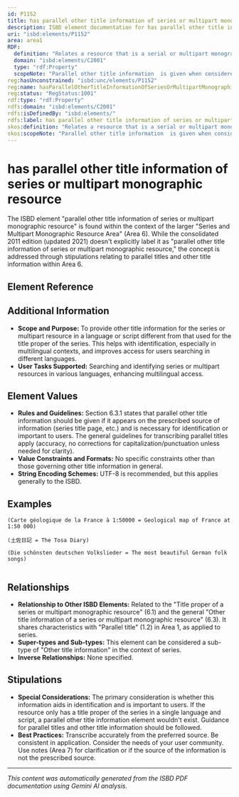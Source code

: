 ```yaml
---
id: P1152
title: has parallel other title information of series or multipart monographic resource
description: ISBD element documentation for has parallel other title information of series or multipart monographic resource
uri: "isbd:elements/P1152"
area: area1
RDF:
  definition: "Relates a resource that is a serial or multipart monographic resource to a word or phrase, or a group of characters, appearing in conjunction with, and subordinate to, the title proper of the resource presented on the preferred source of information for the resource as an equivalent in another language or script."
  domain: "isbd:elements/C2001"
  type: "rdf:Property"
  scopeNote: "Parallel other title information  is given when considered important to users of the catalogue."
reg:hasUnconstrained: "isbd:unc/elements/P1152"
reg:name: hasParallelOtherTitleInformationOfSeriesOrMultipartMonographicResource
reg:status: "RegStatus:1001"
rdf:type: "rdf:Property"
rdfs:domain: "isbd:elements/C2001"
rdfs:isDefinedBy: "isbd:elements/"
rdfs:label: has parallel other title information of series or multipart monographic resource
skos:definition: "Relates a resource that is a serial or multipart monographic resource to a word or phrase, or a group of characters, appearing in conjunction with, and subordinate to, the title proper of the resource presented on the preferred source of information for the resource as an equivalent in another language or script."
skos:scopeNote: "Parallel other title information  is given when considered important to users of the catalogue."
---
```

# has parallel other title information of series or multipart monographic resource

The ISBD element "parallel other title information of series or multipart monographic resource" is found within the context of the larger "Series and Multipart Monographic Resource Area" (Area 6).  While the consolidated 2011 edition (updated 2021) doesn't explicitly label it as "parallel other title information of series or multipart monographic resource," the concept is addressed through stipulations relating to parallel titles and other title information within Area 6.

## Element Reference


<ElementReference frontMatter={frontMatter} />

## Additional Information

- **Scope and Purpose:** To provide other title information for the series or multipart resource in a language or script different from that used for the title proper of the series. This helps with identification, especially in multilingual contexts, and improves access for users searching in different languages.
- **User Tasks Supported:** Searching and identifying series or multipart resources in various languages, enhancing multilingual access.

## Element Values

- **Rules and Guidelines:** Section 6.3.1 states that parallel other title information should be given if it appears on the prescribed source of information (series title page, etc.) and is necessary for identification or important to users.  The general guidelines for transcribing parallel titles apply (accuracy, no corrections for capitalization/punctuation unless needed for clarity).
- **Value Constraints and Formats:** No specific constraints other than those governing other title information in general.
- **String Encoding Schemes:**  UTF-8 is recommended, but this applies generally to the ISBD.

## Examples

```
(Carte géologique de la France à 1:50000 = Geological map of France at 1:50 000)
```

```
(土佐日記 = The Tosa Diary)
```
```
(Die schönsten deutschen Volkslieder = The most beautiful German folk songs)


```

## Relationships

- **Relationship to Other ISBD Elements:** Related to the "Title proper of a series or multipart monographic resource" (6.1) and the general "Other title information of a series or multipart monographic resource" (6.3).  It shares characteristics with "Parallel title" (1.2) in Area 1, as applied to series.
- **Super-types and Sub-types:** This element can be considered a sub-type of "Other title information" in the context of series.
- **Inverse Relationships:** None specified.


## Stipulations

- **Special Considerations:** The primary consideration is whether this information aids in identification and is important to users. If the resource only has a title proper of the series in a single language and script, a parallel other title information element wouldn't exist.  Guidance for parallel titles and other title information should be followed.
- **Best Practices:**  Transcribe accurately from the preferred source. Be consistent in application.  Consider the needs of your user community.  Use notes (Area 7) for clarification or if the source of the information is not the prescribed source.


---

*This content was automatically generated from the ISBD PDF documentation using Gemini AI analysis.*
